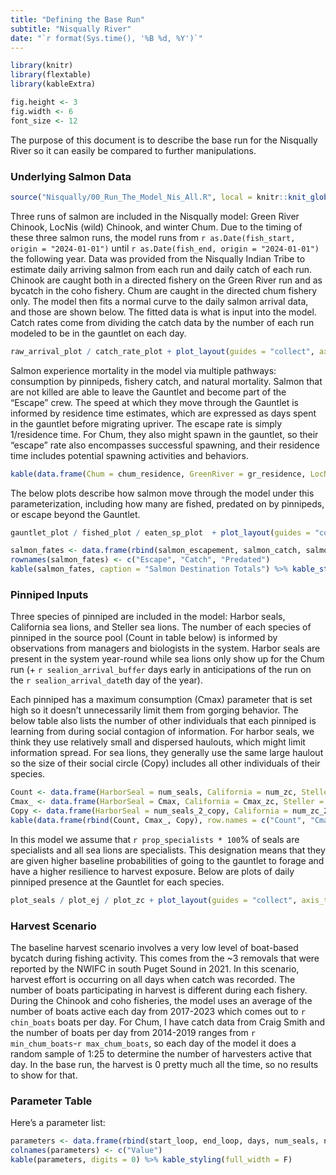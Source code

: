 ```yaml
---
title: "Defining the Base Run"
subtitle: "Nisqually River"
date: "`r format(Sys.time(), '%B %d, %Y')`"
---
```


```r

library(knitr)
library(flextable)
library(kableExtra)

fig.height <- 3
fig.width <- 6
font_size <- 12

```

The purpose of this document is to describe the base run for the Nisqually River so it can easily be compared to further manipulations.

### Underlying Salmon Data

```r

source("Nisqually/00_Run_The_Model_Nis_All.R", local = knitr::knit_global())

```

Three runs of salmon are included in the Nisqually model: Green River Chinook, LocNis (wild) Chinook, and winter Chum. Due to the timing of these three salmon runs, the model runs from `r as.Date(fish_start, origin = "2024-01-01")` until `r as.Date(fish_end, origin = "2024-01-01")` the following year. Data was provided from the Nisqually Indian Tribe to estimate daily arriving salmon from each run and daily catch of each run. Chinook are caught both in a directed fishery on the Green River run and as bycatch in the coho fishery. Chum are caught in the directed chum fishery only. The model then fits a normal curve to the daily salmon arrival data, and those are shown below. The fitted data is what is input into the model. Catch rates come from dividing the catch data by the number of each run modeled to be in the gauntlet on each day.

```r
raw_arrival_plot / catch_rate_plot + plot_layout(guides = "collect", axis_titles = "collect")
```

Salmon experience mortality in the model via multiple pathways: consumption by pinnipeds, fishery catch, and natural mortality. Salmon that are not killed are able to leave the Gauntlet and become part of the "Escape" crew. The speed at which they move through the Gauntlet is informed by residence time estimates, which are expressed as days spent in the gauntlet before migrating upriver. The escape rate is simply 1/residence time. For Chum, they also might spawn in the gauntlet, so their "escape" rate also encompasses successful spawning, and their residence time includes potential spawning activities and behaviors.

```r
kable(data.frame(Chum = chum_residence, GreenRiver = gr_residence, LocNis = locnis_residence), caption = "Residence Time (Days)") %>% kable_styling(full_width = F)
```

The below plots describe how salmon move through the model under this parameterization, including how many are fished, predated on by pinnipeds, or escape beyond the Gauntlet.

```r
gauntlet_plot / fished_plot / eaten_sp_plot  + plot_layout(guides = "collect", axes = "collect")

salmon_fates <- data.frame(rbind(salmon_escapement, salmon_catch, salmon_consumed))
rownames(salmon_fates) <- c("Escape", "Catch", "Predated")
kable(salmon_fates, caption = "Salmon Destination Totals") %>% kable_styling(full_width = F)

```

### Pinniped Inputs

Three species of pinniped are included in the model: Harbor seals, California sea lions, and Steller sea lions. The number of each species of pinniped in the source pool (Count in table below) is informed by observations from managers and biologists in the system. Harbor seals are present in the system year-round while sea lions only show up for the Chum run (+ `r sealion_arrival_buffer` days early in anticipations of the run on the `r sealion_arrival_date`th day of the year).

Each pinniped has a maximum consumption (Cmax) parameter that is set high so it doesn't unnecessarily limit them from gorging behavior. The below table also lists the number of other individuals that each pinniped is learning from during social contagion of information. For harbor seals, we think they use relatively small and dispersed haulouts, which might limit information spread. For sea lions, they generally use the same large haulout so the size of their social circle (Copy) includes all other individuals of their species. 

```r

Count <- data.frame(HarborSeal = num_seals, California = num_zc, Steller = num_ej)
Cmax_ <- data.frame(HarborSeal = Cmax, California = Cmax_zc, Steller = Cmax_ej)
Copy <- data.frame(HarborSeal = num_seals_2_copy, California = num_zc_2_copy, Steller = num_ej_2_copy)
kable(data.frame(rbind(Count, Cmax_, Copy), row.names = c("Count", "Cmax", "Copy"))) %>% kable_styling(full_width = F)

```

In this model we assume that `r prop_specialists * 100`% of seals are specialists and all sea lions are specialists. This designation means that they are given higher baseline probabilities of going to the gauntlet to forage and have a higher resilience to harvest exposure. Below are plots of daily pinniped presence at the Gauntlet for each species.

```r
plot_seals / plot_ej / plot_zc + plot_layout(guides = "collect", axis_titles = "collect")
```

### Harvest Scenario

The baseline harvest scenario involves a very low level of boat-based bycatch during fishing activity. This comes from the ~3 removals that were reported by the NWIFC in south Puget Sound in 2021. In this scenario, harvest effort is occurring on all days when catch was recorded. The number of boats participating in harvest is different during each fishery. During the Chinook and coho fisheries, the model uses an average of the number of boats active each day from 2017-2023 which comes out to `r chin_boats` boats per day. For Chum, I have catch data from Craig Smith and the number of boats per day from 2014-2019 ranges from `r min_chum_boats`-`r max_chum_boats`, so each day of the model it does a random sample of 1:25 to determine the number of harvesters active that day. In the base run, the harvest is 0 pretty much all the time, so no results to show for that.

### Parameter Table

Here's a parameter list:
```r
parameters <- data.frame(rbind(start_loop, end_loop, days, num_seals, num_zc, num_ej, chum_residence, gr_residence, locnis_residence, chin_boats, min_chum_boats, max_chum_boats))
colnames(parameters) <- c("Value")
kable(parameters, digits = 0) %>% kable_styling(full_width = F)
```

